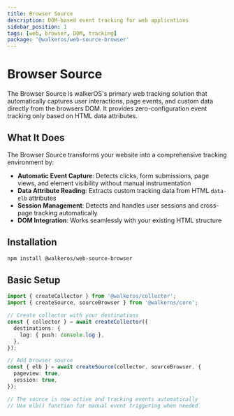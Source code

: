 ```yaml
---
title: Browser Source
description: DOM-based event tracking for web applications
sidebar_position: 1
tags: [web, browser, DOM, tracking]
package: '@walkeros/web-source-browser'
---
```


# Browser Source

The Browser Source is walkerOS's primary web tracking solution that
automatically captures user interactions, page events, and custom data directly
from the browsers DOM. It provides zero-configuration event tracking only based
on HTML data attributes.

## What It Does

The Browser Source transforms your website into a comprehensive tracking
environment by:

- **Automatic Event Capture**: Detects clicks, form submissions, page views, and
  element visibility without manual instrumentation
- **Data Attribute Reading**: Extracts custom tracking data from HTML `data-elb`
  attributes
- **Session Management**: Detects and handles user sessions and cross-page
  tracking automatically
- **DOM Integration**: Works seamlessly with your existing HTML structure

## Installation

```bash
npm install @walkeros/web-source-browser
```

## Basic Setup

```typescript
import { createCollector } from '@walkeros/collector';
import { createSource, sourceBrowser } from '@walkeros/core';

// Create collector with your destinations
const { collector } = await createCollector({
  destinations: {
    log: { push: console.log },
  },
});

// Add browser source
const { elb } = await createSource(collector, sourceBrowser, {
  pageview: true,
  session: true,
});

// The source is now active and tracking events automatically
// Use elb() function for manual event triggering when needed
```
